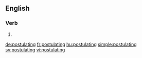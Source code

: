 ==English==

===Verb===
{{head|en|present participle}}

# {{present participle of|postulate|lang=en}}

[[de:postulating]]
[[fr:postulating]]
[[hu:postulating]]
[[simple:postulating]]
[[sv:postulating]]
[[vi:postulating]]